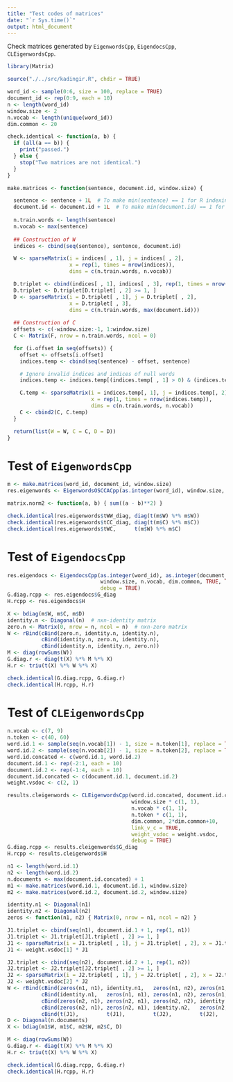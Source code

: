 ```yaml
---
title: "Test codes of matrices"
date: "`r Sys.time()`"
output: html_document
---
```


Check matrices generated by `EigenwordsCpp`, `EigendocsCpp`, `CLEigenwordsCpp`.

```r
library(Matrix)

source("./../src/kadingir.R", chdir = TRUE)

word_id <- sample(0:6, size = 100, replace = TRUE)
document_id <- rep(0:9, each = 10)
n <- length(word_id)
window.size <- 2
n.vocab <- length(unique(word_id))
dim.common <- 20

check.identical <- function(a, b) {
  if (all(a == b)) {
    print("passed.")
  } else {
    stop("Two matrices are not identical.")
  }
}
```

```r
make.matrices <- function(sentence, document.id, window.size) {

  sentence <- sentence + 1L  # To make min(sentence) == 1 for R indexing
  document.id <- document.id + 1L  # To make min(document.id) == 1 for R indexing
  
  n.train.words <- length(sentence)
  n.vocab <- max(sentence)
  
  ## Construction of W
  indices <- cbind(seq(sentence), sentence, document.id)

  W <- sparseMatrix(i = indices[ , 1], j = indices[ , 2],
                    x = rep(1, times = nrow(indices)),
                    dims = c(n.train.words, n.vocab))

  D.triplet <- cbind(indices[ , 1], indices[ , 3], rep(1, times = nrow(indices)))
  D.triplet <- D.triplet[D.triplet[ , 2] >= 1, ]
  D <- sparseMatrix(i = D.triplet[ , 1], j = D.triplet[ , 2],
                    x = D.triplet[ , 3],
                    dims = c(n.train.words, max(document.id)))
  
  ## Construction of C
  offsets <- c(-window.size:-1, 1:window.size)
  C <- Matrix(F, nrow = n.train.words, ncol = 0)

  for (i.offset in seq(offsets)) {
    offset <- offsets[i.offset]
    indices.temp <- cbind(seq(sentence) - offset, sentence)

    # Ignore invalid indices and indices of null words
    indices.temp <- indices.temp[(indices.temp[ , 1] > 0) & (indices.temp[ , 1] <= n.train.words), ]

    C.temp <- sparseMatrix(i = indices.temp[, 1], j = indices.temp[, 2],
                           x = rep(1, times = nrow(indices.temp)),
                           dims = c(n.train.words, n.vocab))
    C <- cbind2(C, C.temp)
  }

  return(list(W = W, C = C, D = D))
}
```

# Test of `EigenwordsCpp`
```r
m <- make.matrices(word_id, document_id, window.size)
res.eigenwords <- EigenwordsOSCCACpp(as.integer(word_id), window.size, n.vocab, dim.common, debug = TRUE)
```

```r
matrix.norm2 <- function(a, b) { sum((a - b)**2) }

check.identical(res.eigenwords$tWW_diag, diag(t(m$W) %*% m$W))
check.identical(res.eigenwords$tCC_diag, diag(t(m$C) %*% m$C))
check.identical(res.eigenwords$tWC,      t(m$W) %*% m$C)
```


# Test of `EigendocsCpp`
```r
res.eigendocs <- EigendocsCpp(as.integer(word_id), as.integer(document_id),
                              window.size, n.vocab, dim.common, TRUE, TRUE,
                              debug = TRUE)
G.diag.rcpp <- res.eigendocs$G_diag
H.rcpp <- res.eigendocs$H

X <- bdiag(m$W, m$C, m$D)
identity.n <- Diagonal(n)  # nxn-identity matrix
zero.n <- Matrix(0, nrow = n, ncol = n)  # nxn-zero matrix
W <- rBind(cBind(zero.n, identity.n, identity.n),
           cBind(identity.n, zero.n, identity.n),
           cBind(identity.n, identity.n, zero.n))
M <- diag(rowSums(W))
G.diag.r <- diag(t(X) %*% M %*% X)
H.r <- triu(t(X) %*% W %*% X)

check.identical(G.diag.rcpp, G.diag.r)
check.identical(H.rcpp, H.r)
```


# Test of `CLEigenwordsCpp`
```r
n.vocab <- c(7, 9)
n.token <- c(40, 60)
word.id.1 <- sample(seq(n.vocab[1]) - 1, size = n.token[1], replace = TRUE)
word.id.2 <- sample(seq(n.vocab[2]) - 1, size = n.token[2], replace = TRUE)
word.id.concated <- c(word.id.1, word.id.2)
document.id.1 <- rep(-2:1, each = 10)
document.id.2 <- rep(-1:4, each = 10)
document.id.concated <- c(document.id.1, document.id.2)
weight.vsdoc <- c(2, 1)

results.cleigenwords <- CLEigenwordsCpp(word.id.concated, document.id.concated,
                                        window.size * c(1, 1),
                                        n.vocab * c(1, 1),
                                        n.token * c(1, 1),
                                        dim.common, 2*dim.common+10,
                                        link_v_c = TRUE,
                                        weight_vsdoc = weight.vsdoc,
                                        debug = TRUE)
G.diag.rcpp <- results.cleigenwords$G_diag
H.rcpp <- results.cleigenwords$H

n1 <- length(word.id.1)
n2 <- length(word.id.2)
n.documents <- max(document.id.concated) + 1
m1 <- make.matrices(word.id.1, document.id.1, window.size)
m2 <- make.matrices(word.id.2, document.id.2, window.size)

identity.n1 <- Diagonal(n1)
identity.n2 <- Diagonal(n2)
zeros <- function(n1, n2) { Matrix(0, nrow = n1, ncol = n2) }

J1.triplet <- cbind(seq(n1), document.id.1 + 1, rep(1, n1))
J1.triplet <- J1.triplet[J1.triplet[ , 2] >= 1, ]
J1 <- sparseMatrix(i = J1.triplet[ , 1], j = J1.triplet[ , 2], x = J1.triplet[ , 3], dims = c(n1, n.documents))
J1 <- weight.vsdoc[1] * J1

J2.triplet <- cbind(seq(n2), document.id.2 + 1, rep(1, n2))
J2.triplet <- J2.triplet[J2.triplet[ , 2] >= 1, ]
J2 <- sparseMatrix(i = J2.triplet[ , 1], j = J2.triplet[ , 2], x = J2.triplet[ , 3], dims = c(n2, n.documents))
J2 <- weight.vsdoc[2] * J2
W <- rBind(cBind(zeros(n1, n1), identity.n1,   zeros(n1, n2), zeros(n1, n2), J1),
           cBind(identity.n1,   zeros(n1, n1), zeros(n1, n2), zeros(n1, n2), J1),
           cBind(zeros(n2, n1), zeros(n2, n1), zeros(n2, n2), identity.n2,   J2),
           cBind(zeros(n2, n1), zeros(n2, n1), identity.n2,   zeros(n2, n2), J2),
           cBind(t(J1),         t(J1),         t(J2),         t(J2),         zeros(n.documents, n.documents)))
D <- Diagonal(n.documents)
X <- bdiag(m1$W, m1$C, m2$W, m2$C, D)

M <- diag(rowSums(W))
G.diag.r <- diag(t(X) %*% M %*% X)
H.r <- triu(t(X) %*% W %*% X)

check.identical(G.diag.rcpp, G.diag.r)
check.identical(H.rcpp, H.r)
```